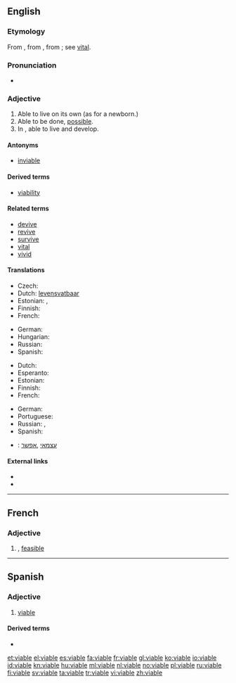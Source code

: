 ==English==

===Etymology===
From {{etyl|fr}}, from {{etyl|ML.}} {{recons|vitabilis|vitabilis|capable of life}}, from {{etyl|la}} {{term|vita||life|lang=la}}; see [[vital]].

===Pronunciation===
* {{rhymes|aɪəbəl}}

===Adjective===
{{en-adj}}

# Able to live on its own (as for a newborn.)
# Able to be done, [[possible]].
# In {{biology}}, able to live and develop.

====Antonyms====
* [[inviable]]

====Derived terms====
* [[viability]]

====Related terms====
* [[devive]]
* [[revive]]
* [[survive]]
* [[vital]]
* [[vivid]]

====Translations====
{{trans-top|able to live on its own}}
* Czech: {{t-|cs|životaschopný|m}}
* Dutch: [[levensvatbaar]]
* Estonian: {{t-|et|eluvõimeline}}, {{t-|et|elujõuline}}
* Finnish: {{t-|fi|elinkelpoinen}}
* French: {{t+|fr|viable}}
{{trans-mid}}
* German: {{t+|de|selbständig}}
* Hungarian: {{t+|hu|életképes}}
* Russian: {{t+|ru|жизнеспособный}}
* Spanish: {{t+|es|viable}}
{{trans-bottom}}

{{trans-top|possible}}
* Dutch: {{t+|nl|uitvoerbaar}}
* Esperanto: {{t-|eo|farebla}}
* Estonian: {{t-|et|elluviidav}}
* Finnish: {{t+|fi|mahdollinen}}
* French: {{t+|fr|viable}}
{{trans-mid}}
* German: {{t+|de|machbar}}
* Portuguese: {{t+|pt|viável}}
* Russian: {{t+|ru|возможный}}, {{t+|ru|осуществимый}}
* Spanish: {{t+|es|viable}}
{{trans-bottom}}

{{checktrans-top}}
* {{ttbc|he}}: [[עצמאי]] ,[[אפשר]]
{{trans-bottom}}

====External links====
* {{R:Webster 1913}}
* {{R:Century 1911}}

----
==French==

===Adjective===
{{fr-adj-mf}}

# {{l|en|viable}}, [[feasible]]
----
==Spanish==

===Adjective===
{{es-adj}}

# [[#English|viable]]

====Derived terms====
* {{l|es|inviable}}

[[et:viable]]
[[el:viable]]
[[es:viable]]
[[fa:viable]]
[[fr:viable]]
[[gl:viable]]
[[ko:viable]]
[[io:viable]]
[[id:viable]]
[[kn:viable]]
[[hu:viable]]
[[ml:viable]]
[[nl:viable]]
[[no:viable]]
[[pl:viable]]
[[ru:viable]]
[[fi:viable]]
[[sv:viable]]
[[ta:viable]]
[[tr:viable]]
[[vi:viable]]
[[zh:viable]]
